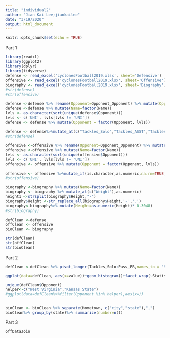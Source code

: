 ```yaml
---
title: "individual2"
author: "Jian Kai Lee;jiankailee"
date: "3/19/2020"
output: html_document
---
```


```r
knitr::opts_chunk$set(echo = TRUE)
```

Part 1

```r
library(readxl)
library(ggplot2)
library(dplyr)
library(tidyverse)
defense <- read_excel('cyclonesFootball2019.xlsx', sheet='Defensive')
offensive <- read_excel('cyclonesFootball2019.xlsx', sheet='Offensive')
biography <- read_excel('cyclonesFootball2019.xlsx', sheet='Biography')
#str(defense)
#str(offensive)

defense <-defense %>% rename(Opponent=Opponent_Opponent) %>% mutate(Opponent=factor(Opponent))
defense <-defense %>% mutate(Name=factor(Name))
lvls <- as.character(sort(unique(defense$Opponent)))
lvls <- c('UNI', lvls[lvls != 'UNI'])
defense <- defense %>% mutate(Opponent = factor(Opponent, lvls))

defense <- defense%>%mutate_at(c("Tackles_Solo","Tackles_ASST","Tackles_TFL","Tackles_Sack","Turnover_FF","Turnover_FR","Turnover_INT","Pass_QBH","Pass_PB"),as.numeric)
#str(defense)

offensive <-offensive %>% rename(Opponent=Opponent_Opponent) %>% mutate(Opponent=factor(Opponent))
offensive <-offensive %>% mutate(Name=factor(Name))
lvls <- as.character(sort(unique(offensive$Opponent)))
lvls <- c('UNI', lvls[lvls != 'UNI'])
offensive <- offensive %>% mutate(Opponent = factor(Opponent, lvls))

offensive <- offensive %>%mutate_if(is.character,as.numeric,na.rm=TRUE)
#str(offensive)

biography <-biography %>% mutate(Name=factor(Name))
biography <- biography %>% mutate_at(c("Weight"),as.numeric)
height1 <-strsplit(biography$Height,"-")
biography$Height <-str_replace_all(biography$Height,'-','.')
biography<-biography%>% mutate(Height=as.numeric(Height)* 0.3048) 
#str(biography)

defClean <-defense
offClean <- offensive
bioClean <- biography

str(defClean)
str(offClean)
str(bioClean)
```

Part 2
```r
defClean <-defClean %>% pivot_longer(Tackles_Solo:Pass_PB,names_to = "Statistic")

ggplot(data=defClean, aes(x=value))+geom_histogram()+facet_wrap(~Statistic)

unique(defClean$Opponent)
helper<-c("West Virginia","Kansas State")
#ggplot(data=defClean%>%filter(Opponent %in% helper),aes(x=))


bioClean <- bioClean %>% separate(Hometown, c("city","state"),",")
bioClean%>% group_by(state)%>% summarize(number=n())


```

Part 3
```r
offDataJoin
```

